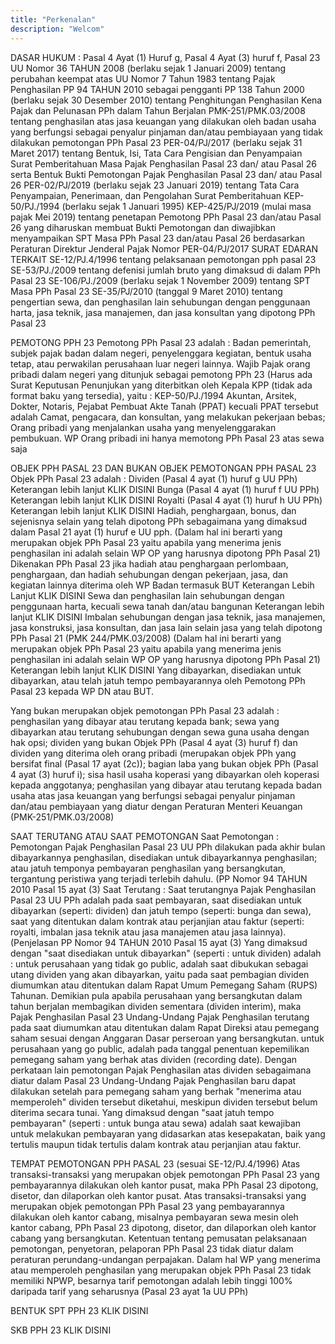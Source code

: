 ```yaml
---
title: "Perkenalan"
description: "Welcom"
---
```

DASAR HUKUM :
Pasal 4 Ayat (1) Huruf g, Pasal 4 Ayat (3) huruf f, Pasal 23 UU Nomor 36 TAHUN 2008 (berlaku sejak 1 Januari 2009) tentang perubahan keempat atas UU Nomor 7 Tahun 1983 tentang Pajak Penghasilan
PP 94 TAHUN 2010 sebagai pengganti PP 138 Tahun 2000 (berlaku sejak 30 Desember 2010) tentang Penghitungan Penghasilan Kena Pajak dan Pelunasan PPh dalam Tahun Berjalan
PMK-251/PMK.03/2008   tentang penghasilan atas jasa keuangan yang dilakukan oleh badan usaha  yang berfungsi sebagai penyalur pinjaman dan/atau pembiayaan yang tidak dilakukan pemotongan PPh Pasal 23 
PER-04/PJ/2017 (berlaku sejak 31 Maret 2017) tentang Bentuk, Isi, Tata Cara Pengisian dan Penyampaian Surat Pemberitahuan Masa Pajak Penghasilan Pasal 23 dan/ atau Pasal 26 serta Bentuk Bukti Pemotongan Pajak Penghasilan Pasal 23 dan/ atau Pasal 26
PER-02/PJ/2019 (berlaku sejak 23 Januari 2019) tentang Tata Cara Penyampaian, Penerimaan, dan Pengolahan Surat Pemberitahuan
KEP-50/PJ./1994 (berlaku sejak 1 Januari 1995)
KEP-425/PJ/2019 (mulai masa pajak Mei 2019) tentang penetapan Pemotong PPh Pasal 23 dan/atau Pasal 26 yang diharuskan membuat Bukti Pemotongan dan diwajibkan menyampaikan SPT Masa PPh Pasal 23 dan/atau Pasal 26 berdasarkan Peraturan Direktur Jenderal Pajak Nomor PER-04/PJ/2017
SURAT EDARAN TERKAIT
SE-12/PJ.4/1996 tentang pelaksanaan pemotongan pph pasal 23
SE-53/PJ./2009 tentang defenisi jumlah bruto yang dimaksud di dalam PPh Pasal 23
SE-106/PJ./2009 (berlaku sejak 1 November 2009) tentang SPT Masa PPh Pasal 23
SE-35/PJ/2010 (tanggal 9 Maret 2010) tentang pengertian sewa, dan penghasilan lain sehubungan dengan penggunaan harta, jasa teknik, jasa manajemen, dan jasa konsultan yang dipotong PPh Pasal 23
 

PEMOTONG PPH 23
Pemotong PPh Pasal 23 adalah :
Badan pemerintah, subjek pajak badan dalam negeri, penyelenggara kegiatan, bentuk usaha tetap, atau perwakilan perusahaan luar negeri lainnya.
Wajib Pajak orang pribadi dalam negeri yang ditunjuk sebagai pemotong PPh 23 (Harus ada Surat Keputusan Penunjukan yang diterbitkan oleh Kepala KPP (tidak ada format baku yang tersedia), yaitu : KEP-50/PJ./1994
Akuntan, Arsitek, Dokter, Notaris, Pejabat Pembuat Akte Tanah (PPAT) kecuali PPAT tersebut adalah Camat, pengacara, dan konsultan, yang melakukan pekerjaan bebas;
Orang pribadi yang menjalankan usaha yang menyelenggarakan pembukuan.
             WP Orang pribadi ini hanya memotong PPh Pasal 23 atas sewa saja

 

OBJEK PPH PASAL 23 DAN BUKAN OBJEK PEMOTONGAN PPH PASAL 23
Objek PPh Pasal 23 adalah :
Dividen (Pasal 4 ayat (1) huruf g UU PPh)
Keterangan lebih lanjut KLIK DISINI
Bunga (Pasal 4 ayat (1) huruf f UU PPh)
Keterangan lebih lanjut KLIK DISINI
Royalti (Pasal 4 ayat (1) huruf h UU PPh)
Keterangan lebih lanjut KLIK DISINI
Hadiah, penghargaan, bonus, dan sejenisnya selain yang telah dipotong PPh sebagaimana yang dimaksud dalam Pasal 21 ayat (1) huruf e UU pph. (Dalam hal ini berarti yang merupakan objek PPh Pasal 23 yaitu apabila yang menerima jenis penghasilan ini adalah selain WP OP yang harusnya dipotong PPh Pasal 21)
Dikenakan PPh Pasal 23 jika hadiah atau penghargaan perlombaan, penghargaan, dan hadiah sehubungan dengan pekerjaan, jasa, dan kegiatan lainnya diterima oleh WP Badan termasuk BUT
Keterangan Lebih Lanjut KLIK DISINI
Sewa dan penghasilan lain sehubungan dengan penggunaan harta, kecuali sewa tanah dan/atau bangunan
Keterangan lebih lanjut KLIK DISINI
Imbalan sehubungan dengan jasa teknik, jasa manajemen, jasa konstruksi, jasa konsultan, dan jasa lain selain jasa yang telah dipotong PPh Pasal 21 (PMK 244/PMK.03/2008) (Dalam hal ini berarti yang merupakan objek PPh Pasal 23 yaitu apabila yang menerima jenis penghasilan ini adalah selain WP OP yang harusnya dipotong PPh Pasal 21)
Keterangan lebih lanjut KLIK DISINI
Yang dibayarkan, disediakan untuk dibayarkan, atau telah jatuh tempo pembayarannya oleh Pemotong PPh Pasal 23 kepada WP DN atau BUT.

Yang bukan merupakan objek pemotongan PPh Pasal 23 adalah :
penghasilan yang dibayar atau terutang kepada bank;
sewa yang dibayarkan atau terutang sehubungan dengan sewa guna usaha dengan hak opsi;
dividen yang bukan Objek PPh (Pasal 4 ayat (3) huruf f) dan dividen yang diterima oleh orang pribadi (merupakan objek PPh yang bersifat final (Pasal 17 ayat (2c));
bagian laba yang bukan objek PPh (Pasal 4 ayat (3) huruf i);
sisa hasil usaha koperasi yang dibayarkan oleh koperasi kepada anggotanya;
penghasilan yang dibayar atau terutang kepada badan usaha atas jasa keuangan yang berfungsi sebagai penyalur pinjaman dan/atau pembiayaan yang diatur dengan Peraturan Menteri Keuangan (PMK-251/PMK.03/2008)
 

SAAT TERUTANG ATAU SAAT PEMOTONGAN
Saat Pemotongan : Pemotongan Pajak Penghasilan Pasal 23 UU PPh dilakukan pada akhir bulan dibayarkannya penghasilan, disediakan untuk dibayarkannya penghasilan; atau jatuh temponya pembayaran penghasilan yang bersangkutan, tergantung peristiwa yang terjadi terlebih dahulu. (PP Nomor 94 TAHUN 2010 Pasal 15 ayat (3)
Saat Terutang : Saat terutangnya Pajak Penghasilan Pasal 23 UU PPh adalah pada saat pembayaran, saat disediakan untuk dibayarkan (seperti: dividen) dan jatuh tempo (seperti: bunga dan sewa), saat yang ditentukan dalam kontrak atau perjanjian atau faktur (seperti: royalti, imbalan jasa teknik atau jasa manajemen atau jasa lainnya). (Penjelasan PP Nomor 94 TAHUN 2010 Pasal 15 ayat (3)
Yang dimaksud dengan "saat disediakan untuk dibayarkan" (seperti : untuk dividen) adalah :
untuk perusahaan yang tidak go public, adalah saat dibukukan sebagai utang dividen yang akan dibayarkan, yaitu pada saat pembagian dividen diumumkan atau ditentukan dalam Rapat Umum Pemegang Saham (RUPS) Tahunan. Demikian pula apabila perusahaan yang bersangkutan dalam tahun berjalan membagikan dividen sementara (dividen interim), maka Pajak Penghasilan Pasal 23 Undang-Undang Pajak Penghasilan terutang pada saat diumumkan atau ditentukan dalam Rapat Direksi atau pemegang saham sesuai dengan Anggaran Dasar perseroan yang bersangkutan. 
untuk perusahaan yang go public, adalah pada tanggal penentuan kepemilikan pemegang saham yang berhak atas dividen (recording date). Dengan perkataan lain pemotongan Pajak Penghasilan atas dividen sebagaimana diatur dalam Pasal 23 Undang-Undang Pajak Penghasilan baru dapat dilakukan setelah para pemegang saham yang berhak "menerima atau memperoleh" dividen tersebut diketahui, meskipun dividen tersebut belum diterima secara tunai.
Yang dimaksud dengan "saat jatuh tempo pembayaran" (seperti : untuk bunga atau sewa) adalah saat kewajiban untuk melakukan pembayaran yang didasarkan atas kesepakatan, baik yang tertulis maupun tidak tertulis dalam kontrak atau perjanjian atau faktur.
 

TEMPAT PEMOTONGAN PPH PASAL 23 (sesuai SE-12/PJ.4/1996)
Atas transaksi-transaksi yang merupakan objek pemotongan PPh Pasal 23 yang pembayarannya dilakukan oleh kantor pusat, maka PPh Pasal 23 dipotong, disetor, dan dilaporkan oleh kantor pusat.
Atas transaksi-transaksi yang merupakan objek pemotongan PPh Pasal 23 yang pembayarannya dilakukan oleh kantor cabang, misalnya pembayaran sewa mesin oleh kantor cabang, PPh Pasal 23 dipotong, disetor, dan dilaporkan oleh kantor cabang yang bersangkutan.
Ketentuan tentang pemusatan pelaksanaan pemotongan, penyetoran, pelaporan PPh Pasal 23 tidak diatur dalam peraturan perundang-undangan perpajakan.
Dalam hal WP yang menerima atau memperoleh penghasilan yang merupakan objek PPh Pasal 23 tidak memiliki NPWP, besarnya tarif pemotongan adalah lebih tinggi 100%  daripada tarif yang seharusnya (Pasal 23 ayat 1a UU PPh)
 

BENTUK SPT PPH 23
KLIK DISINI
 

SKB PPH 23
KLIK DISINI